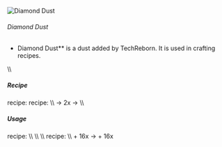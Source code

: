 ![Diamond Dust](/mods/techreborn/diamond_dust.png)

###### Diamond Dust


- Diamond Dust** is a dust added by TechReborn. It is used in
        crafting recipes.

\\\\

##### Recipe

<Mcitem id="minecraft:crafting_table"/> recipe:
<Recipe recipe=" input techreborn:small_pile_of_diamond_dust
techreborn:small_pile_of_diamond_dust air input
techreborn:small_pile_of_diamond_dust
techreborn:small_pile_of_diamond_dust air input air air air output
techreborn:diamond_dust "/>
<Mcitem id="techreborn:grinder"/> recipe: \\\\
<Mcitem id="minecraft:diamond_ore"/> -\>
2x<Mcitem id="techreborn:diamond_dust"/>
<Mcitem id="minecraft:diamond"/> -\>
<Mcitem id="techreborn:diamond_dust"/> \\\\

##### Usage

<Mcitem id="minecraft:crafting_table"/> recipe:
<Recipe recipe=" input air air air input air techreborn:diamond_dust
air input air air air output techreborn:small_pile_of_diamond_dust,4
"/> <Recipe recipe=" input techreborn:diamond_dust
techreborn:titanium_ingot air input techreborn:diamond_dust
techreborn:titanium_ingot air input techreborn:diamond_dust
techreborn:electronic_circuit techreborn:battery output
techreborn:rockcutter "/> \\\\ <Recipe recipe="
input techreborn:diamond_dust minecraft:glass techreborn:diamond_dust
input minecraft:glass techreborn:diamond_dust minecraft:glass input
techreborn:advanced_electronic_circuit techreborn:solar_panel
techreborn:advanced_electronic_circuit output techreborn:solar_panel
"/> <Recipe recipe=" input techreborn:diamond_dust
minecraft:glass techreborn:diamond_dust input minecraft:glass
techreborn:diamond_dust minecraft:glass input
techreborn:advanced_electronic_circuit techreborn:basic_machine_frame
techreborn:advanced_electronic_circuit output techreborn:solar_panel
"/> <Recipe recipe=" input techreborn:diamond_dust
techreborn:reinforced_glass techreborn:diamond_dust input
techreborn:reinforced_glass techreborn:diamond_dust
techreborn:reinforced_glass input techreborn:advanced_electronic_circuit
techreborn:solar_panel techreborn:advanced_electronic_circuit output
techreborn:solar_panel "/> <Recipe recipe=" input
techreborn:iridium_ingot techreborn:advanced_alloy_plate
techreborn:iridium_ingot input techreborn:advanced_alloy_plate
techreborn:diamond_dust techreborn:advanced_alloy_plate input
techreborn:iridium_ingot techreborn:advanced_alloy_plate
techreborn:iridium_ingot output techreborn:iridium_alloy_ingot
"/> <Recipe recipe=" input techreborn:diamond_dust
techreborn:steel_ingot techreborn:diamond_dust input
techreborn:steel_ingot air techreborn:steel_ingot input
techreborn:diamond_dust techreborn:steel_ingot techreborn:diamond_dust
output techreborn:diamond_saw_blade,4 "/>
<Recipe recipe=" input techreborn:diamond_dust techreborn:steel_ingot
techreborn:diamond_dust input techreborn:steel_ingot minecraft:diamond
techreborn:steel_ingot input techreborn:diamond_dust
techreborn:steel_ingot techreborn:diamond_dust output
techreborn:diamond_grinding_head,2 "/>
<Recipe recipe=" input minecraft:glass minecraft:glass minecraft:glass
input minecraft:redstone techreborn:diamond_dust minecraft:redstone
input minecraft:glass minecraft:glass minecraft:glass output
techreborn:glass_fiber_cable,4 "/> <Recipe recipe="
input minecraft:glass minecraft:glass minecraft:glass input
techreborn:silver_ingot techreborn:diamond_dust techreborn:silver_ingot
input minecraft:glass minecraft:glass minecraft:glass output
techreborn:glass_fiber_cable,6 "/> <Recipe recipe="
input minecraft:glass minecraft:glass minecraft:glass input
techreborn:electrum_ingot techreborn:diamond_dust
techreborn:electrum_ingot input minecraft:glass minecraft:glass
minecraft:glass output techreborn:glass_fiber_cable,8 "/>
\\\\ \\\\
<Mcitem id="techreborn:implosion_compressor"/>
recipe: \\\\
<Mcitem id="techreborn:diamond_dust"/> +
16x<Mcitem id="minecraft:TNT"/> -\>
<Mcitem id="minecraft:diamond"/> +
16x<Mcitem id="techreborn:dark_ashes"/>
